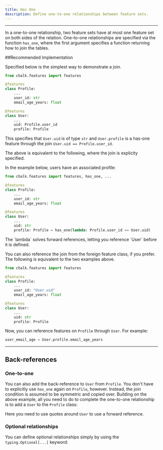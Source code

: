 ```yaml
---
title: Has One
description: Define one-to-one relationships between feature sets.
---
```



---

In a one-to-one relationship, two feature sets have at most one
feature set on both sides of the relation.
One-to-one relationships are specified via the function
`has_one`, where the first argument specifies a function returning
how to join the tables.

##Recommended Implementation

Specified below is the simplest way to demonstrate a join.

```py
from chalk.features import features

@features
class Profile:
    ...
    user_id: str
    email_age_years: float

@features
class User:
    ...
    uid: Profile.user_id
    profile: Profile
```

This specifies that `User.uid` is of type `str` and `User.profile` is a has-one feature
through the join `User.uid == Profile.user_id`.

The above is equivalent to the following, where the join is explicity specified.

In the example below, users have an associated profile:

```py
from chalk.features import features, has_one, ...

@features
class Profile:
    ...
    user_id: str
    email_age_years: float

@features
class User:
    ...
    uid: str
    profile: Profile = has_one(lambda: Profile.user_id == User.uid)
```

<TipInfo>
  The `lambda` solves forward references, letting you reference `User` before it is defined.
</TipInfo>

You can also reference the join from the foreign feature class, if you prefer.
The following is equivalent to the two examples above.

```py
from chalk.features import features

@features
class Profile:
    ...
    user_id: "User.uid"
    email_age_years: float

@features
class User:
    ...
    uid: str
    profile: Profile
```

Now, you can reference features on `Profile` through `User`. For example:

```py
user_email_age = User.profile.email_age_years
```

---

## Back-references

### One-to-one

You can also add the back-reference to `User` from `Profile`.
You don't have to explicitly use `has_one` again on `Profile`, however.
Instead, the join condition is assumed to be symmetric and copied over.
Building on the above example, all you need to do
to complete the one-to-one relationship is to add a `User` to
the `Profile` class:

<PyDiffEditor html={oneToOneDiff} />

<TipInfo>Here you need to use quotes around `User` to use a forward reference.</TipInfo>

### Optional relationships

You can define optional relationships simply by
using the `typing.Optional[...]` keyword:

<PyDiffEditor html={hasOneOptionalDiff} />
